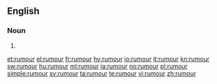==English==

===Noun===
{{en-noun|rumours|-}}

# {{alternative spelling of|[[rumor]]}}

[[et:rumour]]
[[el:rumour]]
[[fr:rumour]]
[[hy:rumour]]
[[io:rumour]]
[[it:rumour]]
[[kn:rumour]]
[[sw:rumour]]
[[hu:rumour]]
[[ml:rumour]]
[[ja:rumour]]
[[no:rumour]]
[[pl:rumour]]
[[simple:rumour]]
[[sv:rumour]]
[[ta:rumour]]
[[te:rumour]]
[[vi:rumour]]
[[zh:rumour]]